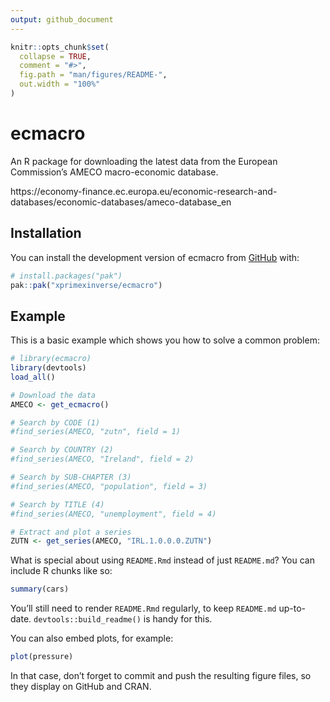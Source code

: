 ```yaml
---
output: github_document
---
```


<!-- README.md is generated from README.Rmd. Please edit that file -->

```r
knitr::opts_chunk$set(
  collapse = TRUE,
  comment = "#>",
  fig.path = "man/figures/README-",
  out.width = "100%"
)
```

# ecmacro

<!-- badges: start -->
<!-- badges: end -->

An R package for downloading the latest data from the European Commission's AMECO macro-economic database.

https://economy-finance.ec.europa.eu/economic-research-and-databases/economic-databases/ameco-database_en

## Installation

You can install the development version of ecmacro from [GitHub](https://github.com/) with:

``` r
# install.packages("pak")
pak::pak("xprimexinverse/ecmacro")
```

## Example

This is a basic example which shows you how to solve a common problem:

```r
# library(ecmacro)
library(devtools)
load_all()

# Download the data
AMECO <- get_ecmacro()

# Search by CODE (1)
#find_series(AMECO, "zutn", field = 1) 

# Search by COUNTRY (2)
#find_series(AMECO, "Ireland", field = 2)

# Search by SUB-CHAPTER (3)
#find_series(AMECO, "population", field = 3)

# Search by TITLE (4)
#find_series(AMECO, "unemployment", field = 4)

# Extract and plot a series
ZUTN <- get_series(AMECO, "IRL.1.0.0.0.ZUTN")
```

What is special about using `README.Rmd` instead of just `README.md`? You can include R chunks like so:

```r
summary(cars)
```

You'll still need to render `README.Rmd` regularly, to keep `README.md` up-to-date. `devtools::build_readme()` is handy for this.

You can also embed plots, for example:

```r
plot(pressure)
```

In that case, don't forget to commit and push the resulting figure files, so they display on GitHub and CRAN.
